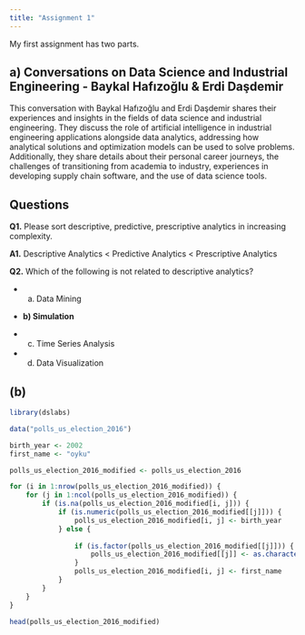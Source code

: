 ```yaml
---
title: "Assignment 1"
---
```


My first assignment has two parts.

## a) Conversations on Data Science and Industrial Engineering - Baykal Hafızoğlu & Erdi Daşdemir

This conversation with Baykal Hafızoğlu and Erdi Daşdemir shares their experiences and insights in the fields of data science and industrial engineering. They discuss the role of artificial intelligence in industrial engineering applications alongside data analytics, addressing how analytical solutions and optimization models can be used to solve problems. Additionally, they share details about their personal career journeys, the challenges of transitioning from academia to industry, experiences in developing supply chain software, and the use of data science tools.

## Questions

**Q1.** Please sort descriptive, predictive, prescriptive analytics in increasing complexity.

**A1.** Descriptive Analytics \< Predictive Analytics \< Prescriptive Analytics

**Q2.** Which of the following is not related to descriptive analytics?

-   

    a)  Data Mining

-   **b) Simulation**

-   

    c)  Time Series Analysis

-   

    d)  Data Visualization

## (b)

```r
library(dslabs)

data("polls_us_election_2016")

birth_year <- 2002
first_name <- "oyku"

polls_us_election_2016_modified <- polls_us_election_2016

for (i in 1:nrow(polls_us_election_2016_modified)) {
    for (j in 1:ncol(polls_us_election_2016_modified)) {
        if (is.na(polls_us_election_2016_modified[i, j])) {
            if (is.numeric(polls_us_election_2016_modified[[j]])) {
                polls_us_election_2016_modified[i, j] <- birth_year
            } else {
              
                if (is.factor(polls_us_election_2016_modified[[j]])) {
                    polls_us_election_2016_modified[[j]] <- as.character(polls_us_election_2016_modified[[j]])
                }
                polls_us_election_2016_modified[i, j] <- first_name
            }
        }
    }
}

head(polls_us_election_2016_modified)


```
